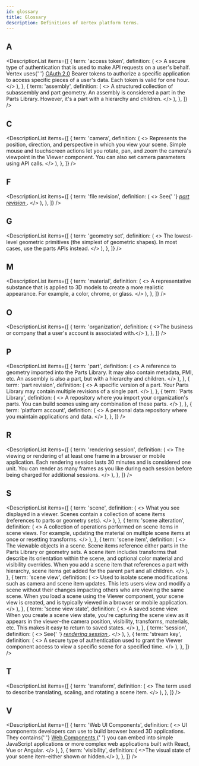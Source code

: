 ```yaml
---
id: glossary
title: Glossary
description: Definitions of Vertex platform terms.
---
```



## A

<DescriptionList
  items={[
    {
      term: 'access token',
      definition: (
        <>
          A secure type of authentication that is used to make API requests on a
          user's behalf. Vertex uses{' '}
          <a href="https://oauth.net/2/">OAuth 2.0</a> Bearer tokens to
          authorize a specific application to access specific pieces of a user's
          data. Each token is valid for one hour.
        </>
      ),
    },
    {
      term: 'assembly',
      definition: (
        <>
          A structured collection of subassembly and part geometry. An assembly
          is considered a part in the Parts Library. However, it's a part with a
          hierarchy and children.
        </>
      ),
    },
  ]}
/>

## C

<DescriptionList
  items={[
    {
      term: 'camera',
      definition: (
        <>
          Represents the position, direction, and perspective in which you view
          your scene. Simple mouse and touchscreen actions let you rotate, pan,
          and zoom the camera's viewpoint in the Viewer component. You can also
          set camera parameters using API calls.
        </>
      ),
    },
  ]}
/>

## F

<DescriptionList
  items={[
    {
      term: 'file revision',
      definition: (
        <>
          See{' '}
          <a href="#p">
            <i>part revision</i>
          </a>
          .
        </>
      ),
    },
  ]}
/>

## G

<DescriptionList
  items={[
    {
      term: 'geometry set',
      definition: (
        <>
          The lowest-level geometric primitives (the simplest of geometric
          shapes). In most cases, use the parts APIs instead.
        </>
      ),
    },
  ]}
/>

## M

<DescriptionList
  items={[
    {
      term: 'material',
      definition: (
        <>
          A representative substance that is applied to 3D models to create a
          more realistic appearance. For example, a color, chrome, or glass.
        </>
      ),
    },
  ]}
/>

## O

<DescriptionList
  items={[
    {
      term: 'organization',
      definition: (
        <>The business or company that a user's account is associated with.</>
      ),
    },
  ]}
/>

## P

<DescriptionList
  items={[
    {
      term: 'part',
      definition: (
        <>
          A reference to geometry imported into the Parts Library. It may also
          contain metadata, PMI, etc. An assembly is also a part, but with a
          hierarchy and children.
        </>
      ),
    },
    {
      term: 'part revision',
      definition: (
        <>
          A specific version of a part. Your Parts Library may contain multiple
          revisions of a single part.
        </>
      ),
    },
    {
      term: 'Parts Library',
      definition: (
        <>
          A repository where you import your organization's parts. You can build
          scenes using any combination of these parts.
        </>
      ),
    },
    {
      term: 'platform account',
      definition: (
        <>
          A personal data repository where you maintain applications and data.
        </>
      ),
    },
  ]}
/>

## R

<DescriptionList
  items={[
    {
      term: 'rendering session',
      definition: (
        <>
          The viewing or rendering of at least one frame in a browser or mobile
          application. Each rendering session lasts 30 minutes and is considered
          one unit. You can render as many frames as you like during each
          session before being charged for additional sessions.
        </>
      ),
    },
  ]}
/>

## S

<DescriptionList
  items={[
    {
      term: 'scene',
      definition: (
        <>
          What you see displayed in a viewer. Scenes contain a collection of
          scene items (references to parts or geometry sets).
        </>
      ),
    },
    {
      term: 'scene alteration',
      definition: (
        <>
          A collection of operations performed on scene items in scene views.
          For example, updating the material on multiple scene items at once or
          resetting transforms.
        </>
      ),
    },
    {
      term: 'scene item',
      definition: (
        <>
          The viewable objects in a scene. Scene items reference either parts in
          the Parts Library or geometry sets. A scene item includes transforms
          that describe its orientation within the scene, and optional color
          material and visibility overrides. When you add a scene item that
          references a part with hierarchy, scene items get added for the parent
          part and all children.
        </>
      ),
    },
    {
      term: 'scene view',
      definition: (
        <>
          Used to isolate scene modifications such as camera and scene item
          updates. This lets users view and modify a scene without their changes
          impacting others who are viewing the same scene. When you load a scene
          using the Viewer component, your scene view is created, and is
          typically viewed in a browser or mobile application.
        </>
      ),
    },
    {
      term: 'scene view state',
      definition: (
        <>
          A saved scene view. When you create a scene view state, you're
          capturing the scene view as it appears in the viewer–the camera
          position, visibility, transforms, materials, etc. This makes it easy
          to return to saved states.
        </>
      ),
    },
    {
      term: 'session',
      definition: (
        <>
          See{' '}
          <a href="#r">
            <i>rendering session</i>
          </a>
          .
        </>
      ),
    },
    {
      term: 'stream key',
      definition: (
        <>
          A secure type of authentication used to grant the Viewer component
          access to view a specific scene for a specified time.
        </>
      ),
    },
  ]}
/>

## T

<DescriptionList
  items={[
    {
      term: 'transform',
      definition: (
        <>
          The term used to describe translating, scaling, and rotating a scene
          item.
        </>
      ),
    },
  ]}
/>

## V

<DescriptionList
  items={[
    {
      term: 'Web UI Components',
      definition: (
        <>
          UI components developers can use to build browser based 3D
          applications. They contains{' '}
          <a href="https://developer.mozilla.org/en-US/docs/Web/Web_Components">
            Web Components
          </a>{' '}
          you can embed into simple JavaScript applications or more complex web
          applications built with React, Vue or Angular.
        </>
      ),
    },
    {
      term: 'visibility',
      definition: (
        <>The visual state of your scene item–either shown or hidden.</>
      ),
    },
  ]}
/>
